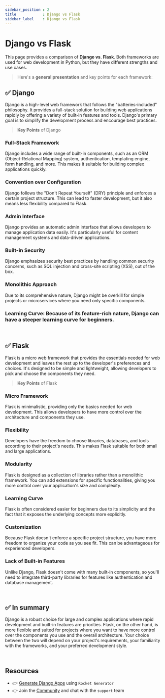 ```yaml
---
sidebar_position : 2
title            : Django vs Flask
sidebar_label    : Django vs Flask
---
```


# Django vs Flask

This page provides a comparison of **Django vs. Flask**. Both frameworks are used for web development in Python, but they have different strengths and use cases.

> Here's a **general presentation** and key points for each framework:

## ✅ Django

Django is a high-level web framework that follows the "batteries-included" philosophy. 
It provides a full-stack solution for building web applications rapidly by offering a variety of built-in features and tools. 
Django's primary goal is to simplify the development process and encourage best practices.

> **Key Points** of Django

### **Full-Stack Framework** 

Django includes a wide range of built-in components, such as an ORM (Object-Relational Mapping) system, authentication, templating engine, form handling, and more. 
This makes it suitable for building complex applications quickly.

### **Convention over Configuration** 

Django follows the "Don't Repeat Yourself" (DRY) principle and enforces a certain project structure. This can lead to faster development, but it also means less flexibility compared to Flask.

### **Admin Interface** 

Django provides an automatic admin interface that allows developers to manage application data easily. It's particularly useful for content management systems and data-driven applications.

### **Built-in Security** 

Django emphasizes security best practices by handling common security concerns, such as SQL injection and cross-site scripting (XSS), out of the box.

### **Monolithic Approach** 

Due to its comprehensive nature, Django might be overkill for simple projects or microservices where you need only specific components.

### **Learning Curve:** Because of its feature-rich nature, Django can have a steeper learning curve for beginners.

<br />

## ✅ Flask

Flask is a micro web framework that provides the essentials needed for web development and leaves the rest up to the developer's preferences and choices. 
It's designed to be simple and lightweight, allowing developers to pick and choose the components they need.

> **Key Points** of Flask

### **Micro Framework** 

Flask is minimalistic, providing only the basics needed for web development. This allows developers to have more control over the architecture and components they use.

### **Flexibility** 

Developers have the freedom to choose libraries, databases, and tools according to their project's needs. This makes Flask suitable for both small and large applications.

### **Modularity** 

Flask is designed as a collection of libraries rather than a monolithic framework. You can add extensions for specific functionalities, giving you more control over your application's size and complexity.

### **Learning Curve** 

Flask is often considered easier for beginners due to its simplicity and the fact that it exposes the underlying concepts more explicitly.

### **Customization** 

Because Flask doesn't enforce a specific project structure, you have more freedom to organize your code as you see fit. This can be advantageous for experienced developers.

### **Lack of Built-in Features** 

Unlike Django, Flask doesn't come with many built-in components, so you'll need to integrate third-party libraries for features like authentication and database management.

<br />

## ✅ In summary 

Django is a robust choice for large and complex applications where rapid development and built-in features are priorities. 
Flask, on the other hand, is more flexible and suited for projects where you want to have more control over the components you use and the overall architecture. 
Your choice between the two will depend on your project's requirements, your familiarity with the frameworks, and your preferred development style.

<br />

## Resources

- 👉 [Generate Django Apps](https://app-generator.dev/django/) using `Rocket Generator`
- 👉 Join the [Community](https://discord.gg/fZC6hup) and chat with the `support` team 
